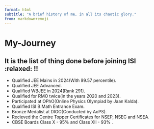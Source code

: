 ```yaml
---
format: html
subtitle: "A brief history of me, in all its chaotic glory."
from: markdown+emoji
---
```

# My-Journey {.unnumbered}
:::{.callout-note appearance="minimal" collapse="true"}
## It is the list of thing done before joining ISI :relaxed: !!

- Qualified JEE Mains in 2024(With 99.57 percentile).
- Qualified JEE Advanced.
- Qualified WBJEE in 2024(Rank 291).
- Qualified for RMO twice(in the years 2020 and 2023).
- Participated at OPhO(Online Physics Olympiad by Jaan Kalda).
- Qualified ISI B.Math Entrance Exam.
- Bronze Medalist at DIGO(Conducted by AoPS).
- Recieved the Centre Topper Certificates for NSEP, NSEC and NSEA.
- CBSE Boards Class X - 95% and Class XII - 93% .

:::
